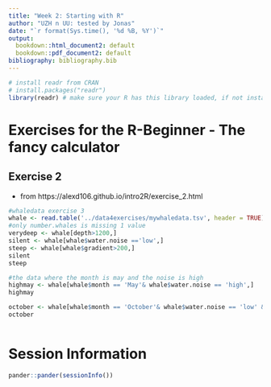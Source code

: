 ```yaml
---
title: "Week 2: Starting with R"
author: "UZH n UU: tested by Jonas"
date: "`r format(Sys.time(), '%d %B, %Y')`"
output:
  bookdown::html_document2: default
  bookdown::pdf_document2: default
bibliography: bibliography.bib
---
```


```r
# install readr from CRAN
# install.packages("readr")
library(readr) # make sure your R has this library loaded, if not install it (see line above)
```

# Exercises for the R-Beginner - The fancy calculator

## Exercise 2
* from https://alexd106.github.io/intro2R/exercise_2.html

```r
#whaledata exercise 3
whale <- read.table('../data4exercises/mywhaledata.tsv', header = TRUE)
#only number.whales is missing 1 value
verydeep <- whale[depth>1200,]
silent <- whale[whale$water.noise =='low',]
steep <- whale[whale$gradient>200,]
silent
steep
```

```r
#the data where the month is may and the noise is high
highmay <- whale[whale$month == 'May'& whale$water.noise == 'high',]
highmay
```
```r
october <- whale[whale$month == 'October'& whale$water.noise == 'low' & whale$gradient>median(whale$gradient),]
october
```
```r

```

# Session Information

```r
pander::pander(sessionInfo())
```


